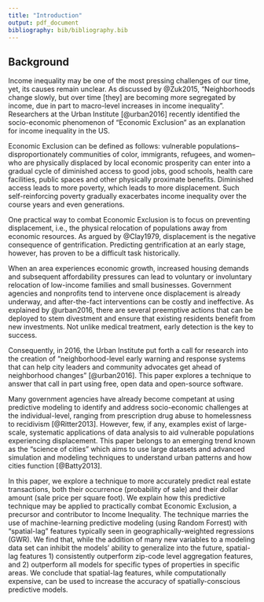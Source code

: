 ```yaml
---
title: "Introduction"
output: pdf_document
bibliography: bib/bibliography.bib
---
```


## Background

Income inequality may be one of the most pressing challenges of our time, yet, its causes remain unclear. As discussed by @Zuk2015, "Neighborhoods change slowly, but over time [they] are becoming more segregated by income, due in part to macro-level increases in income inequality". Researchers at the Urban Institute [@urban2016] recently identified the socio-economic phenomenon of “Economic Exclusion” as an explanation for income inequality in the US. 

Economic Exclusion can be defined as follows: vulnerable populations--disproportionately communities of color, immigrants, refugees, and women--who are physically displaced by local economic prosperity can enter into a gradual cycle of diminished access to good jobs, good schools, health care facilities, public spaces and other physically proximate benefits. Diminished access leads to more poverty, which leads to more displacement. Such self-reinforcing poverty gradually exacerbates income inequality over the course years and even generations.

One practical way to combat Economic Exclusion is to focus on preventing displacement, i.e., the physical relocation of populations away from economic resources. As argued by @Clay1979, displacement is the negative consequence of gentrification. Predicting gentrification at an early stage, however, has proven to be a difficult task historically. 

When an area experiences economic growth, increased housing demands and subsequent affordability pressures can lead to voluntary or involuntary relocation of low-income families and small businesses. Government agencies and nonprofits tend to intervene once displacement is already underway, and after-the-fact interventions can be costly and ineffective. As explained by @urban2016, there are several preemptive actions that can be deployed to stem divestment and ensure that existing residents benefit from new investments. Not unlike medical treatment, early detection is the key to success. 

Consequently, in 2016, the Urban Institute put forth a call for research into the creation of “neighborhood-level early warning and response systems that can help city leaders and community advocates get ahead of neighborhood changes" [@urban2016]. This paper explores a technique to answer that call in part using free, open data and open-source software. 

Many government agencies have already become competant at using predictive modeling to identify and address socio-economic challenges at the individual-level, ranging from prescription drug abuse to homelessness to recidivism [@Ritter2013]. However, few, if any, examples exist of large-scale, systematic applications of data analysis to aid vulnerable populations experiencing displacement. This paper belongs to an emerging trend known as the “science of cities” which aims to use large datasets and advanced simulation and modeling techniques to understand urban patterns and how cities function [@Batty2013]. 

In this paper, we explore a technique to more accurately predict real estate transactions, both their occurrence (probability of sale) and their dollar amount (sale price per square foot). We explain how this predictive technique may be applied to practically combat Economic Exclusion, a precursor and contributor to Income Inequality. The technique marries the use of machine-learning predictive modeling (using Random Forrest) with "spatial-lag" features typically seen in geographically-weighted regressions (GWR). We find that, while the addition of many new variables to a modeling data set can inhibit the models' ability to generalize into the future, spatial-lag features 1) consistently outperform zip-code level aggregation features, and 2) outperform all models for specific types of properties in specific areas. We conclude that spatial-lag features, while computationally expensive, can be used to increase the accuracy of spatially-conscious predictive models.



